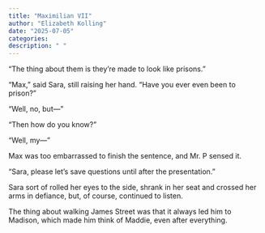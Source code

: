 ```yaml
---
title: "Maximilian VII"
author: "Elizabeth Kolling"
date: "2025-07-05"
categories: 
description: " "
---
```




“The thing about them is they’re made to look like prisons.”

“Max,” said Sara, still raising her hand. “Have you ever even been to prison?” 

“Well, no, but—”

“Then how do you know?”

"Well, my—”

Max was too embarrassed to finish the sentence, and Mr. P sensed it. 

“Sara, please let’s save questions until after the presentation.”

Sara sort of rolled her eyes to the side, shrank in her seat and crossed her arms in defiance, but, of course, continued to listen. 

The thing about walking James Street was that it always led him to Madison, which made him think of Maddie, even after everything. 